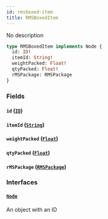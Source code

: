 ```yaml
---
id: rmsboxed-item
title: RMSBoxedItem
---
```


No description

```graphql
type RMSBoxedItem implements Node {
  id: ID!
  itemId: String!
  weightPacked: Float!
  qtyPacked: Float!
  rMSPackage: RMSPackage
}
```

### Fields

#### `id` ([`ID`](../../rate-manager-service/scalars/id))

#### `itemId` ([`String`](../../rate-manager-service/scalars/string))

#### `weightPacked` ([`Float`](../../rate-manager-service/scalars/float))

#### `qtyPacked` ([`Float`](../../rate-manager-service/scalars/float))

#### `rMSPackage` ([`RMSPackage`](../../rate-manager-service/objects/rmspackage))

### Interfaces

#### [`Node`](../../rate-manager-service/interfaces/node)

An object with an ID
